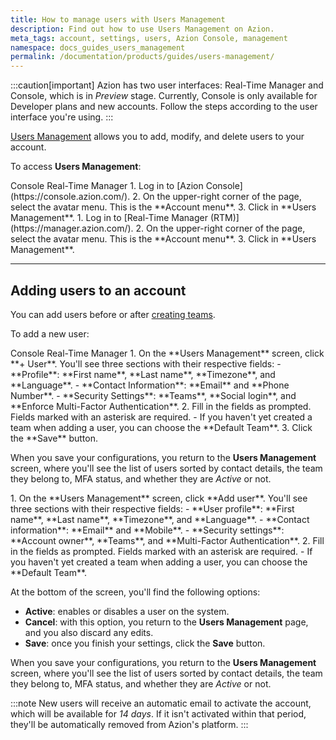 ```yaml
---
title: How to manage users with Users Management
description: Find out how to use Users Management on Azion.
meta_tags: account, settings, users, Azion Console, management
namespace: docs_guides_users_management
permalink: /documentation/products/guides/users-management/
---
```



:::caution[important]
Azion has two user interfaces: Real-Time Manager and Console, which is in *Preview* stage. Currently, Console is only available for Developer plans and new accounts. Follow the steps according to the user interface you're using.
:::

[Users Management](/en/documentation/products/accounts/users-management/) allows you to add, modify, and delete users to your account.

To access **Users Management**:

<Tabs client:visible>
    <Fragment slot="tab.console">Console</Fragment>
    <Fragment slot="tab.rtm">Real-Time Manager</Fragment>

<Fragment slot="panel.console">
1. Log in to [Azion Console](https://console.azion.com/).
2. On the upper-right corner of the page, select the avatar menu. This is the **Account menu**.
3. Click in **Users Management**.
</Fragment>

<Fragment slot="panel.rtm">
1. Log in to [Real-Time Manager (RTM)](https://manager.azion.com/).
2. On the upper-right corner of the page, select the avatar menu. This is the **Account menu**.
3. Click in **Users Management**.
</Fragment>

</Tabs>

---

## Adding users to an account

You can add users before or after [creating teams](/en/documentation/products/accounts/teams-permissions/).

To add a new user:

<Tabs client:visible>
    <Fragment slot="tab.console">Console</Fragment>
    <Fragment slot="tab.rtm">Real-Time Manager</Fragment>

<Fragment slot="panel.console">
1. On the **Users Management** screen, click **+ User**. You'll see three sections with their respective fields:
   - **Profile**: **First name**, **Last name**, **Timezone**, and **Language**.
   - **Contact Information**: **Email** and **Phone Number**.
   - **Security Settings**: **Teams**, **Social login**, and **Enforce Multi-Factor Authentication**.
2. Fill in the fields as prompted. Fields marked with an asterisk are required.
   - If you haven't yet created a team when adding a user, you can choose the **Default Team**.
3. Click the **Save** button.

When you save your configurations, you return to the **Users Management** screen, where you'll see the list of users sorted by contact details, the team they belong to, MFA status, and whether they are *Active* or not.
</Fragment>

<Fragment slot="panel.rtm">
1. On the **Users Management** screen, click **Add user**. You'll see three sections with their respective fields:
   - **User profile**: **First name**, **Last name**, **Timezone**, and **Language**.
   - **Contact information**: **Email** and **Mobile**.
   - **Security settings**: **Account owner**, **Teams**, and **Multi-Factor Authentication**.
2. Fill in the fields as prompted. Fields marked with an asterisk are required.
   - If you haven't yet created a team when adding a user, you can choose the **Default Team**.

At the bottom of the screen, you'll find the following options:
   - **Active**: enables or disables a user on the system.
   - **Cancel**: with this option, you return to the **Users Management** page, and you also discard any edits.
   - **Save**: once you finish your settings, click the **Save** button.

When you save your configurations, you return to the **Users Management** screen, where you'll see the list of users sorted by contact details, the team they belong to, MFA status, and whether they are *Active* or not.
</Fragment>

</Tabs>

:::note
New users will receive an automatic email to activate the account, which will be available for *14 days*. If it isn't activated within that period, they'll be automatically removed from Azion's platform.
:::